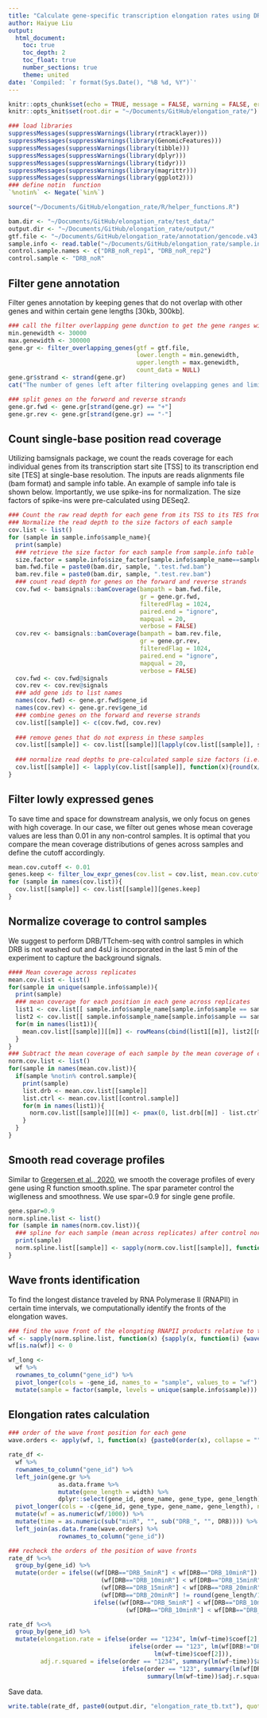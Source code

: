 ```yaml
---
title: "Calculate gene-specific transcription elongation rates using DRB/TTchem-seq2 data"
author: Haiyue Liu
output:
  html_document:
    toc: true
    toc_depth: 2
    toc_float: true
    number_sections: true
    theme: united
date: 'Compiled: `r format(Sys.Date(), "%B %d, %Y")`'
---
```


```r
knitr::opts_chunk$set(echo = TRUE, message = FALSE, warning = FALSE, error = FALSE, cache = TRUE)
knitr::opts_knit$set(root.dir = "~/Documents/GitHub/elongation_rate/")
```

```r
### load libraries
suppressMessages(suppressWarnings(library(rtracklayer)))
suppressMessages(suppressWarnings(library(GenomicFeatures)))
suppressMessages(suppressWarnings(library(tibble)))
suppressMessages(suppressWarnings(library(dplyr)))
suppressMessages(suppressWarnings(library(tidyr)))
suppressMessages(suppressWarnings(library(magrittr)))
suppressMessages(suppressWarnings(library(ggplot2)))
### define notin  function 
`%notin%` <- Negate(`%in%`)
```


```r
source("~/Documents/GitHub/elongation_rate/R/helper_functions.R")
```

```r
bam.dir <- "~/Documents/GitHub/elongation_rate/test_data/"
output.dir <- "~/Documents/GitHub/elongation_rate/output/"
gtf.file <- "~/Documents/GitHub/elongation_rate/annotation/gencode.v43.primary_assembly.basic.annotation.gtf"
sample.info <- read.table("~/Documents/GitHub/elongation_rate/sample.info.txt", header = TRUE)
control.sample.names <- c("DRB_noR_rep1", "DRB_noR_rep2")
control.sample <- "DRB_noR"
```

## Filter gene annotation 

Filter genes annotation by keeping genes that do not overlap with other genes and within certain gene lengths [30kb, 300kb]. 

```r
### call the filter overlapping gene dunction to get the gene ranges with non-overlapping genes
min.genewidth <- 30000
max.genewidth <- 300000
gene.gr <- filter_overlapping_genes(gtf = gtf.file,                     ### full path to annotation file in gtf format (Gencode / Ensembl)
                                    lower.length = min.genewidth,
                                    upper.length = max.genewidth,
                                    count_data = NULL)                  ### if count.data is provided, we only look at genes that are expressed in the data
gene.gr$strand <- strand(gene.gr)
cat("The number of genes left after filtering ovelapping genes and limiting gene lengths:", length(gene.gr))

### split genes on the forword and reverse strands
gene.gr.fwd <- gene.gr[strand(gene.gr) == "+"]
gene.gr.rev <- gene.gr[strand(gene.gr) == "-"]

```

## Count single-base position read coverage 

Utilizing bamsignals package, we count the reads coverage for each individual genes from its transcription start site [TSS] to its transcription end site [TES] at single-base resolution. The inputs are reads alignments file (bam format) and sample info table. An example of sample info tale is shown below. Importantly, we use spike-ins for normalization. The size factors of spike-ins were pre-calculated using DESeq2. 


```r
### Count the raw read depth for each gene from its TSS to its TES from bam files (bamCoverage function from bamsignals package)
### Normalize the read depth to the size factors of each sample 
cov.list <- list()
for (sample in sample.info$sample_name){
  print(sample)
  ### retrieve the size factor for each sample from sample.info table
  size.factor = sample.info$size_factor[sample.info$sample_name==sample]
  bam.fwd.file = paste0(bam.dir, sample, ".test.fwd.bam")
  bam.rev.file = paste0(bam.dir, sample, ".test.rev.bam")
  ### count read depth for genes on the forward and reverse strands
  cov.fwd <- bamsignals::bamCoverage(bampath = bam.fwd.file,
                                     gr = gene.gr.fwd,
                                     filteredFlag = 1024,
                                     paired.end = "ignore",
                                     mapqual = 20,
                                     verbose = FALSE)
  cov.rev <- bamsignals::bamCoverage(bampath = bam.rev.file,
                                     gr = gene.gr.rev,
                                     filteredFlag = 1024,
                                     paired.end = "ignore",
                                     mapqual = 20,
                                     verbose = FALSE)
  cov.fwd <- cov.fwd@signals
  cov.rev <- cov.rev@signals
  ### add gene ids to list names
  names(cov.fwd) <- gene.gr.fwd$gene_id
  names(cov.rev) <- gene.gr.rev$gene_id
  ### combine genes on the forward and reverse strands
  cov.list[[sample]] <- c(cov.fwd, cov.rev)
  
  ### remove genes that do not express in these samples
  cov.list[[sample]] <- cov.list[[sample]][lapply(cov.list[[sample]], sum) > 0]
  
  ### normalize read depths to pre-calculated sample size factors (i.e. spike-in size factors or library sizes)
  cov.list[[sample]] <- lapply(cov.list[[sample]], function(x){round(x/size.factor, 3)})
}
```

## Filter lowly expressed genes

To save time and space for downstream analysis, we only focus on genes with high coverage. In our case, we filter out genes whose mean coverage values are less than 0.01 in any non-control samples. It is optimal that you compare the mean coverage distributions of genes across samples and define the cutoff accordingly.

```r
mean.cov.cutoff <- 0.01
genes.keep <- filter_low_expr_genes(cov.list = cov.list, mean.cov.cutoff = mean.cov.cutoff)$genes.keep
for (sample in names(cov.list)){
  cov.list[[sample]] <- cov.list[[sample]][genes.keep]
}
```

## Normalize coverage to control samples

We suggest to perform DRB/TTchem-seq with control samples in which DRB is not washed out and 4sU is incorporated in the last 5 min of the experiment to capture the background signals.

```r
#### Mean coverage across replicates
mean.cov.list <- list()
for(sample in unique(sample.info$sample)){
  print(sample)
  ### mean coverage for each position in each gene across replicates
  list1 <- cov.list[[ sample.info$sample_name[sample.info$sample == sample & sample.info$rep == "rep1"] ]]
  list2 <- cov.list[[ sample.info$sample_name[sample.info$sample == sample & sample.info$rep == "rep2"] ]]
  for(m in names(list1)){
    mean.cov.list[[sample]][[m]] <- rowMeans(cbind(list1[[m]], list2[[m]]))
  }
}
### Subtract the mean coverage of each sample by the mean coverage of control sample.
norm.cov.list <- list()
for(sample in names(mean.cov.list)){
  if(sample %notin% control.sample){
    print(sample)
    list.drb <- mean.cov.list[[sample]]
    list.ctrl <- mean.cov.list[[control.sample]]
    for(m in names(list1)){
      norm.cov.list[[sample]][[m]] <- pmax(0, list.drb[[m]] - list.ctrl[[m]])
    }
  }
}
```

## Smooth read coverage profiles

Similar to [Gregersen et al., 2020](), we smooth the coverage profiles of every gene using R function smooth.spline. The spar parameter control the wiglleness and smoothness. We use spar=0.9 for single gene profile.

```r
gene.spar=0.9     
norm.spline.list <- list()
for (sample in names(norm.cov.list)){
  ### spline for each sample (mean across replicates) after control normalization
  print(sample)
  norm.spline.list[[sample]] <- sapply(norm.cov.list[[sample]], function(x){pmax(0, round(smooth.spline(1:length(x), x, spar=gene.spar)$y, 3))})
}
```

## Wave fronts identification

To find the longest distance traveled by RNA Polymerase II (RNAPII) in certain time intervals, we computationally identify the fronts of the elongation waves. 

```r
### find the wave front of the elongating RNAPII products relative to the transcript's TSS
wf <- sapply(norm.spline.list, function(x) {sapply(x, function(i) {wave_front_calling(i)})}) %>% as.data.frame
wf[is.na(wf)] <- 0

wf_long <-
  wf %>%
  rownames_to_column("gene_id") %>%
  pivot_longer(cols = -gene_id, names_to = "sample", values_to = "wf") %>%
  mutate(sample = factor(sample, levels = unique(sample.info$sample)))
```

## Elongation rates calculation 

```r
### order of the wave front position for each gene
wave.orders <- apply(wf, 1, function(x) {paste0(order(x), collapse = "")})

rate_df <-
  wf %>%
  rownames_to_column("gene_id") %>%
  left_join(gene.gr %>%
              as.data.frame %>%
              mutate(gene_length = width) %>%
              dplyr::select(gene_id, gene_name, gene_type, gene_length)) %>%
  pivot_longer(cols = -c(gene_id, gene_type, gene_name, gene_length), names_to = "DRB", values_to = "wf") %>%
  mutate(wf = as.numeric(wf/1000)) %>%
  mutate(time = as.numeric(sub("minR", "", sub("DRB_", "", DRB)))) %>%
  left_join(as.data.frame(wave.orders) %>%
              rownames_to_column("gene_id"))

### recheck the orders of the position of wave fronts
rate_df %<>%
  group_by(gene_id) %>%
  mutate(order = ifelse((wf[DRB=="DRB_5minR"] < wf[DRB=="DRB_10minR"]) &
                          (wf[DRB=="DRB_10minR"] < wf[DRB=="DRB_15minR"]) &
                          (wf[DRB=="DRB_15minR"] < wf[DRB=="DRB_20minR"]) &
                          (wf[DRB=="DRB_20minR"] != round(gene_length/1000, 1)), "1234",
                        ifelse((wf[DRB=="DRB_5minR"] < wf[DRB=="DRB_10minR"]) &
                                 (wf[DRB=="DRB_10minR"] < wf[DRB=="DRB_15minR"]), "123", "other")))

rate_df %<>%
  group_by(gene_id) %>%
  mutate(elongation.rate = ifelse(order == "1234", lm(wf~time)$coef[2],
                                  ifelse(order == "123", lm(wf[DRB!="DRB_20minR"] ~ time[DRB!="DRB_20minR"])$coef[2],
                                         lm(wf~time)$coef[2])),
         adj.r.squared = ifelse(order == "1234", summary(lm(wf~time))$adj.r.squared,
                                ifelse(order == "123", summary(lm(wf[DRB!="DRB_20minR"]~time[DRB!="DRB_20minR"]))$adj.r.squared,
                                       summary(lm(wf~time))$adj.r.squared)))
```

Save data.

```r
write.table(rate_df, paste0(output.dir, "elongation_rate_tb.txt"), quote=FALSE, sep="\t", row.names=FALSE)
```

